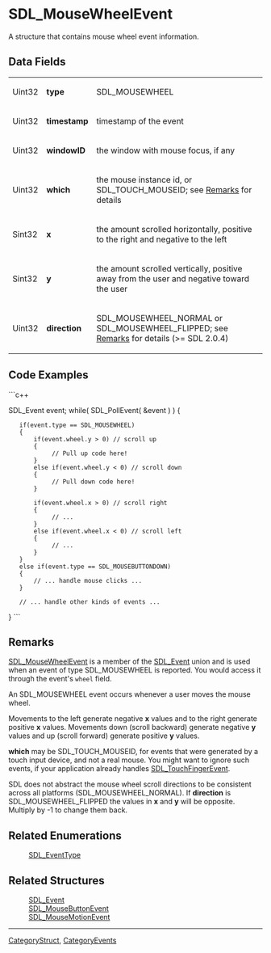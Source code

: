 <!-- pragma section-numbers off -->
<!-- pragma camelcase off -->

= SDL_MouseWheelEvent =
A structure that contains mouse wheel event information.


== Data Fields ==
{|
|Uint32
|'''type'''
|SDL_MOUSEWHEEL
|-
|Uint32
|'''timestamp'''
|timestamp of the event
|-
|Uint32
|'''windowID'''
|the window with mouse focus, if any
|-
|Uint32
|'''which'''
|the mouse instance id, or SDL_TOUCH_MOUSEID; see [[#Remarks|Remarks]] for details
|-
|Sint32
|'''x'''
|the amount scrolled horizontally, positive to the right and negative to the left
|-
|Sint32
|'''y'''
|the amount scrolled vertically, positive away from the user and negative toward the user
|-
|Uint32
|'''direction'''
|SDL_MOUSEWHEEL_NORMAL or SDL_MOUSEWHEEL_FLIPPED; see [[#Remarks|Remarks]] for details (>= SDL 2.0.4)
|}

== Code Examples ==
```c++

SDL_Event event;
while( SDL_PollEvent( &event ) )
{
    if(event.type == SDL_MOUSEWHEEL)
    {
        if(event.wheel.y > 0) // scroll up
        {
             // Pull up code here!
        }
        else if(event.wheel.y < 0) // scroll down
        {
             // Pull down code here!
        }

        if(event.wheel.x > 0) // scroll right
        {
             // ...
        }
        else if(event.wheel.x < 0) // scroll left
        {
             // ...
        }
    }
    else if(event.type == SDL_MOUSEBUTTONDOWN)
    {
        // ... handle mouse clicks ...
    }

    // ... handle other kinds of events ...
}
```

== Remarks ==
[[SDL_MouseWheelEvent]] is a member of the [[SDL_Event]] union and is used when an event of type SDL_MOUSEWHEEL is reported.  You would access it through the event's <code>wheel</code> field.

An SDL_MOUSEWHEEL event occurs whenever a user moves the mouse wheel.

Movements to the left generate negative '''x''' values and to the right generate positive '''x''' values.  Movements down (scroll backward) generate negative '''y''' values and up (scroll forward) generate positive '''y''' values.

'''which''' may be SDL_TOUCH_MOUSEID, for events that were generated by a touch input device, and not a real mouse. You might want to ignore such events, if your application already handles [[SDL_TouchFingerEvent]].

SDL does not abstract the mouse wheel scroll directions to be consistent across all platforms (SDL_MOUSEWHEEL_NORMAL). If '''direction''' is SDL_MOUSEWHEEL_FLIPPED the values in '''x''' and '''y''' will be opposite. Multiply by -1 to change them back.

== Related Enumerations ==
:[[SDL_EventType]]

== Related Structures ==
:[[SDL_Event]]
:[[SDL_MouseButtonEvent]]
:[[SDL_MouseMotionEvent]]

----
[[CategoryStruct]], [[CategoryEvents]]
